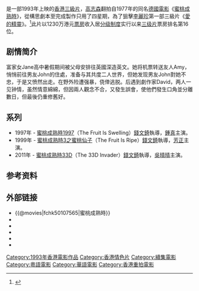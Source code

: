 {{otheruses|subject=1993年英属香港电影《蜜桃成熟时》 |other=其他同名作品|蜜桃成熟时 }}
{{Infobox Film 
| name = 蜜桃成熟時
| original_name  = ''{{lang|en|Crazy Love}}''
| image = Crazy Love 1993.jpg
| caption = DVD封面
| director = [[張肇麟|張肇麟]]
| producer = [[高志森|高志森]]
| producer_2 = [[梁鎮光|梁鎮光]]
| writer = [[張肇麟|張肇麟]]、[[谷德昭|谷德昭]]
| starring = [[李麗珍|李麗珍]]<br />[[潘震偉|潘震偉]]<br />[[黃光亮|黃光亮]]<br />[[成奎安|成奎安]]<br />[[霍瑞華|霍瑞華]]
| music = [[黃世昌|黃世昌]]
| cinematography = [[李健強|李健強]]
| editing = [[彭展權|彭展權]]
| studio = 高志森影業有限公司
| distributor = 東方電影發行有限公司 (香港)
| released = {{TWN}}：{{film date|1993|4|24}}<br>{{BHKG}}：{{film date|1993|10|13}}
| sec-title          = Fruit Is Ripe
| rate               = III (香港)
| runtime = 77分鐘
| country            = {{英屬香港電影}}
| language = [[粵語|粵語]]、[[普通話|普通話]]
| budget = 
| gross              = HK $12,317,471<br>NT $8,550,690
| preceded_by = 
| followed_by = [[蜜桃成熟時1997|蜜桃成熟時1997]]
| imdb_id = tt0107565
}}

{{engname|《蜜桃成熟时》|''Crazy Love''}}是一部1993年上映的[[香港电影|香港]][[三級片|三級片]]，[[高志森|高志森]]翻拍自1977年的同名[[德國電影|德國電影]]《[[蜜桃成熟時_(1977年)|蜜桃成熟時]]》，從構思劇本至完成製作只用了四星期，為了狙擊[[李麗珍|李麗珍]]第一部三級片《[[愛的精靈|愛的精靈]]》。<ref>{{Cite web |url=http://blog.sina.com.cn/s/blog_5572f33e01017a7g.html |title=存档副本 |access-date=2011-02-17 |archive-url=https://web.archive.org/web/20110217173347/http://blog.sina.com.cn/s/blog_5572f33e01017a7g.html |archive-date=2011-02-17 |dead-url=no }}</ref>此片以1230万港元[[票房|票房]]收入居[[香港電影分級制度|分级制度]]实行以来[[三级片|三级片]]票房排名第16位。

== 剧情简介 ==
富家女Jane高中暑假期间被父母安排往英國深造英文。她将机票转送友人Amy，悄悄前往男友John的住處，准备与其共度二人世界，但她发现男友John對她不忠，于是又愤然出走。在野外险遭强暴，侥倖逃脱。后遇到劇作家David，两人一见钟情，虽然情意綿綿，但因兩人觀念不合，又發生誤會，使他們發生口角並分離數日，但最後仍重修舊好。

== 系列 ==
* 1997年 - [[蜜桃成熟時1997|蜜桃成熟時1997]]（The Fruit Is Swelling）[[錢文錡|錢文錡]]執導，[[鍾真|鍾真]]主演。
* 1999年 - [[蜜桃成熟時3之蜜桃仙子|蜜桃成熟時3之蜜桃仙子]]（The Fruit Is Ripe）[[錢文錡|錢文錡]]執導，[[芳正|芳正]]主演。
* 2011年 - [[蜜桃成熟時33D|蜜桃成熟時33D]]（The 33D Invader）[[錢文錡|錢文錡]]執導，[[吳晴晴|吳晴晴]]主演。

==参考资料==
{{Reflist|2}}

== 外部链接 ==
*{{@movies|fchk50107565|蜜桃成熟時}}
*{{douban|title=蜜桃成熟時}}
*{{Amg movie|238091|蜜桃成熟時}}
*{{rotten-tomatoes|1077382-crazy_love|蜜桃成熟時}}
*{{hkmdb title|7670|蜜桃成熟時}}
*{{imdb title|0107565|蜜桃成熟時}}

{{DEFAULTSORT:Crazy Love}}

[[Category:1993年香港電影作品|Category:1993年香港電影作品]]
[[Category:香港情色片|Category:香港情色片]]
[[Category:續集電影|Category:續集電影]]
[[Category:粵語電影|Category:粵語電影]]
[[Category:華語電影|Category:華語電影]]
[[Category:香港重拍電影|Category:香港重拍電影]]